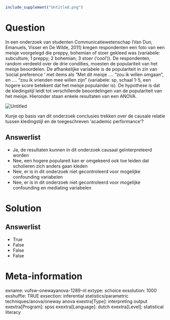 ```r
include_supplement("Untitled.png")
```

Question
========
In een onderzoek van studenten Communicatiewetenschap (Van Dun,
Emanuels, Visser en De Wilde, 2011) kregen respondenten een foto van een
meisje voorgelegd die preppy, bohemian of stoer gekleed was (variabele:
subculture, 1 preppy; 2 bohemian; 3 stoer (‘cool’)). De respondenten,
random verdeeld over de drie condities, moesten de populariteit van het
meisje beoordelen. De afhankelijke variabele is de populariteit in zin
van ‘social preference ‘ met items als “Met dit meisje …. “zou ik willen
omgaan”, en …. “zou ik vrienden mee willen zijn” (variabele: sp, schaal
1-5, een hogere score betekent dat het meisje populairder is). De
hypothese is dat de kledingstijl leidt tot verschillende beoordelingen
van de populariteit van het meisje. Hieronder staan enkele resultaten
van een ANOVA.  
  
<img src="Untitled.png" class="fr-fic fr-dii tvcss_2" alt="Untitled" />

Kunje op basis van dit onderzoek conclusies trekken over de causale relatie
tussen kledingstijl en de toegeschreven ‘academic performance’?

Answerlist
----------
* Ja, de resultaten kunnen in dit onderzoek causaal geïnterpreteerd worden
* Nee, een hogere populareit kan er omgekeerd ook toe leiden dat
  scholieren zich anders gaan kleden
* Nee, er is in dit onderzoek niet gecontroleerd voor mogelijke
  confounding variabelen
* Nee, er is in dit onderzoek niet gecontroleerd voor mogelijke
  confounding en mediating variabelen

Solution
========










Answerlist
----------
* True
* False
* False
* False

Meta-information
================
exname: vufsw-onewayanova-1289-nl
extype: schoice
exsolution: 1000
exshuffle: TRUE
exsection: inferential statistics/parametric techniques/anova/oneway anova
exextra[Type]: interpreting output
exextra[Program]: spss
exextra[Language]: dutch
exextra[Level]: statistical literacy

